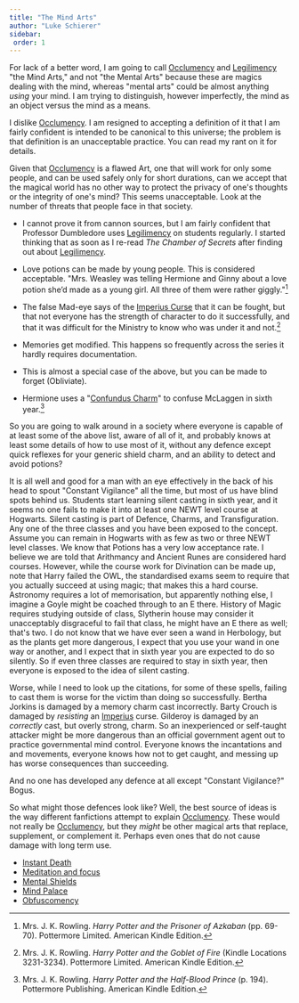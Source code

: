```yaml
---
title: "The Mind Arts"
author: "Luke Schierer"
sidebar:
 order: 1
---
```


For lack of a better word, I am going to call [Occlumency][] and [Legilimency][]
"the Mind Arts," and not "the Mental Arts" because these are magics dealing with
the mind, whereas "mental arts" could be almost anything *using* your mind.  I
am trying to distinguish, however imperfectly, the mind as an object versus the
mind as a means.

[Occlumency]: <occlumency>

[Legilimens]: <../spells/legilimens>

[Legilimency]: <legilimency>

I dislike [Occlumency].  I am resigned to accepting a definition of it that I
am fairly confident is intended to be canonical to this universe; the problem
is that definition is an unacceptable practice.  You can read my rant on it for
details.

Given that [Occlumency] is a flawed Art, one that will work for only some
people, and can be used safely only for short durations, can we accept that the
magical world has no other way to protect the privacy of one's thoughts or the
integrity of one's mind?  This seems unacceptable.  Look at the number of
threats that people face in that society.

* I cannot prove it from cannon sources, but I am fairly confident that
  Professor Dumbledore uses [Legilimency] on students regularly.  I started
  thinking that as soon as I re-read _The Chamber of Secrets_ after finding out
  about [Legilimency].

* Love potions can be made by young people. This is considered acceptable.
  "Mrs. Weasley was telling Hermione and Ginny about a love potion she’d made as
  a young girl. All three of them were rather giggly."[^20200716-1]

* The false Mad-eye says of the [Imperius Curse] that it can be fought, but that
  not everyone has the strength of character to do it successfully, and that it
  was difficult for the Ministry to know who was under it and not.[^20200716-3]

* Memories get modified.  This happens so frequently across the series it hardly
  requires documentation.

* This is almost a special case of the above, but you can be made to forget
  (Obliviate).

* Hermione uses a "[Confundus Charm]" to confuse McLaggen in sixth
  year.[^20200716-2]

So you are going to walk around in a society where everyone is capable of at
least some of the above list, aware of all of it, and probably knows at least
some details of how to use most of it, without any defence except quick
reflexes for your generic shield charm, and an ability to detect and avoid
potions?

It is all well and good for a man with an eye effectively in the back of his
head to spout "Constant Vigilance" all the time, but most of us have blind
spots behind us.  Students start learning silent casting in sixth year, and it
seems no one fails to make it into at least one NEWT level course at Hogwarts.
Silent casting is part of Defence, Charms, and Transfiguration.  Any one of the
three classes and you have been exposed to the concept.  Assume you can remain
in Hogwarts with as few as two or three NEWT level classes.  We know that
Potions has a very low acceptance rate.  I believe we are told that Arithmancy
and Ancient Runes are considered hard courses.  However, while the course work
for Divination can be made up, note that Harry failed the OWL, the standardised
exams seem to require that you actually succeed at using magic; that makes this
a hard course.  Astronomy requires a lot of memorisation, but apparently nothing
else, I imagine a Goyle might be coached through to an E there.  History of
Magic requires studying outside of class, Slytherin house may consider it
unacceptably disgraceful to fail that class, he might have an E there as well;
that's two.  I do not know that we have ever seen a wand in Herbology, but as
the plants get more dangerous, I expect that you use your wand in one way or
another, and I expect that in sixth year you are expected to do so silently.  So
if even three classes are required to stay in sixth year, then everyone is
exposed to the idea of silent casting.

Worse, while I need to look up the citations, for some of these spells, failing
to cast them is worse for the victim than doing so successfully.  Bertha Jorkins
is damaged by a memory charm cast incorrectly.  Barty Crouch is damaged by
*resisting* an [Imperius] curse.  Gilderoy is damaged by an *correctly* cast, but
overly strong, charm.  So an inexperienced or self-taught attacker might be more
dangerous than an official government agent out to practice governmental mind
control.  Everyone knows the incantations and and movements, everyone knows how
not to get caught, and messing up has worse consequences than succeeding.

And no one has developed any defence at all except "Constant Vigilance?"  Bogus.

So what might those defences look like?  Well, the best source of ideas is the
way different fanfictions attempt to explain [Occlumency].  These would not
really be [Occlumency], but they *might* be other magical arts that replace,
supplement, or complement it.  Perhaps even ones that do not cause damage with
long term use.

* [Instant Death](death_defence)
* [Meditation and focus](meditation_and_focus)
* [Mental Shields](mental_shields)
* [Mind Palace](mind_palace)
* [Obfuscomency]


[Imperius Curse]: <imperius>

[Imperius]: <imperius>

[Confundus]: <confundus>

[Confundus Charm]: <confundus>

[Obfuscomency]: <the_mind_arts/obfuscomency>

[^20200716-1]: Mrs. J. K. Rowling. _Harry Potter and the Prisoner of Azkaban_
    (pp. 69-70). Pottermore Limited. American Kindle Edition.

[^20200716-2]: Mrs. J. K. Rowling. _Harry Potter and the Half-Blood Prince_
    (p. 194). Pottermore Publishing. American Kindle Edition.

[^20200716-3]: Mrs. J. K. Rowling. _Harry Potter and the Goblet of Fire_
    (Kindle Locations 3231-3234). Pottermore Limited. American Kindle Edition.
